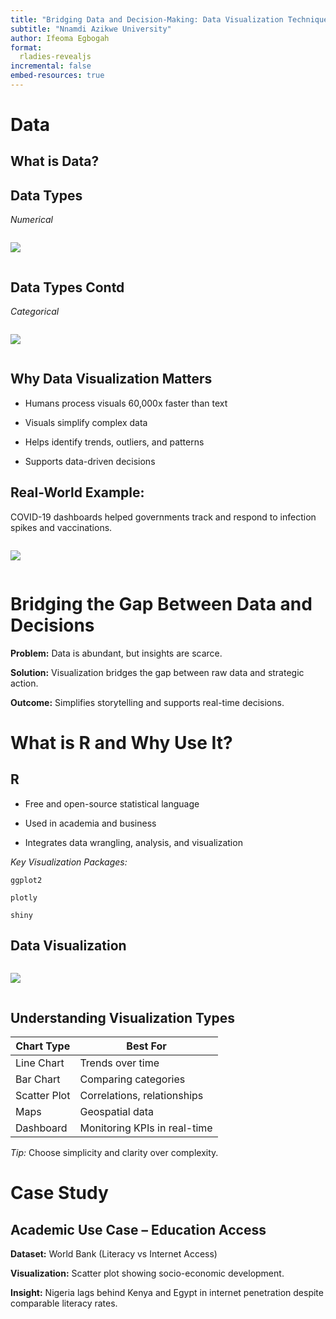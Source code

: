 ```yaml
---
title: "Bridging Data and Decision-Making: Data Visualization Techniques with R"
subtitle: "Nnamdi Azikwe University"
author: Ifeoma Egbogah
format: 
  rladies-revealjs
incremental: false
embed-resources: true
---
```


# Data {.inverse}

## What is Data?

## Data Types

*Numerical*

:::: columns
::: {.column width="50%"} 
![](images/numerical.png)
:::

::::

## Data Types Contd

*Categorical*

:::: columns
:::{.column width="50%"} 
![](images/categorical.png)
:::
::::

## Why Data Visualization Matters

-   Humans process visuals 60,000x faster than text

-   Visuals simplify complex data

-   Helps identify trends, outliers, and patterns

-   Supports data-driven decisions

## Real-World Example:

COVID-19 dashboards helped governments track and respond to infection spikes and vaccinations.

:::: columns
::: {.column width="50%"}
![](images/maryland_covid.png)
:::
::::

# Bridging the Gap Between Data and Decisions {.inverse}

**Problem:** Data is abundant, but insights are scarce.

**Solution:** Visualization bridges the gap between raw data and strategic action.

**Outcome:** Simplifies storytelling and supports real-time decisions.

# What is R and Why Use It? {.inverse}

## R

-   Free and open-source statistical language

-   Used in academia and business

-   Integrates data wrangling, analysis, and visualization

*Key Visualization Packages:*

`ggplot2`

`plotly`

`shiny`

## Data Visualization

:::: columns
::: {.column width="50%"}
![](images/program.png)
:::
::::

## Understanding Visualization Types

| Chart Type   | Best For                     |
|--------------|------------------------------|
| Line Chart   | Trends over time             |
| Bar Chart    | Comparing categories         |
| Scatter Plot | Correlations, relationships  |
| Maps         | Geospatial data              |
| Dashboard    | Monitoring KPIs in real-time |

*Tip:* Choose simplicity and clarity over complexity.

# Case Study {.inverse}

## Academic Use Case – Education Access

**Dataset:** World Bank (Literacy vs Internet Access)

**Visualization:** Scatter plot showing socio-economic development.

**Insight:** Nigeria lags behind Kenya and Egypt in internet penetration despite comparable literacy rates.


